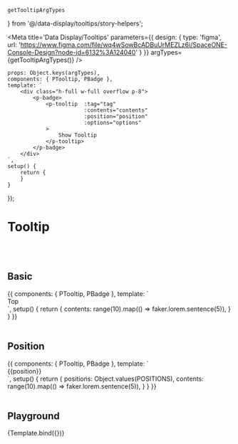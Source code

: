     getTooltipArgTypes
} from '@/data-display/tooltips/story-helpers';


<Meta title='Data Display/Tooltips' parameters={{
    design: {
        type: 'figma',
        url: 'https://www.figma.com/file/wq4wSowBcADBuUrMEZLz6i/SpaceONE-Console-Design?node-id=6132%3A124040'
    }
}} argTypes={getTooltipArgTypes()} />


    props: Object.keys(argTypes),
    components: { PTooltip, PBadge },
    template: `
        <div class="h-full w-full overflow p-8">
            <p-badge>
                <p-tooltip  :tag="tag"
                            :contents="contents"
                            :position="position"
                            :options="options"
                >
                    Show Tooltip
                </p-tooltip>
            </p-badge>
        </div>
    `,
    setup() {
        return {
        }
    }
});


# Tooltip
<br/>
<br/>

## Basic

<Canvas>
    <Story name="Basic">
        {{
            components: { PTooltip, PBadge },
            template: `
                <div class="h-full w-full overflow p-8 text-center">
                    <p-badge>
                        <p-tooltip :contents="contents" position="top">Top</p-tooltip>
                    </p-badge>
                </div>
            `,
            setup() {
                return {
                    contents: range(10).map(() => faker.lorem.sentence(5)),
                }
            }
        }}
    </Story>
</Canvas>

<br/>
<br/>

## Position

<Canvas>
    <Story name="Position">
        {{
            components: { PTooltip, PBadge },
            template: `
                <div class="h-full w-full overflow p-8 flex flex-wrap gap-2">
                    <p-badge v-for="position in positions">
                        <p-tooltip :contents="contents" :position="position">
                                {{position}}
                        </p-tooltip>
                    </p-badge>
                </div>
            `,
            setup() {
                return {
                    positions: Object.values(POSITIONS),
                    contents: range(10).map(() => faker.lorem.sentence(5)),
                }
            }
        }}
    </Story>
</Canvas>

<br/>
<br/>


## Playground

<Canvas>
    <Story name="Playground">
        {Template.bind({})}
    </Story>
</Canvas>

<ArgsTable story="Playground"/>
